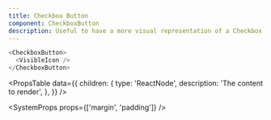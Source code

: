 ```yaml
---
title: Checkbox Button
component: CheckboxButton
description: Useful to have a more visual representation of a Checkbox.
---
```


```js live
<CheckboxButton>
  <VisibleIcon />
</CheckboxButton>
```

<PropsTable
  data={{
    children: {
      type: 'ReactNode',
      description: 'The content to render',
    },
  }}
/>

<SystemProps props={['margin', 'padding']} />
